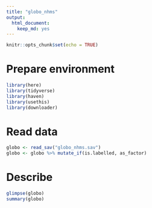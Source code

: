 ```yaml
---
title: "globo_nhms"
output: 
  html_document: 
    keep_md: yes
---
```


```r
knitr::opts_chunk$set(echo = TRUE)
```

# Prepare environment

```r
library(here)
library(tidyverse)
library(haven)
library(usethis)
library(downloader)
```


# Read data


```r
globo <- read_sav("globo_nhms.sav")
globo <- globo %>% mutate_if(is.labelled, as_factor)
```

# Describe

```r
glimpse(globo)
summary(globo)
```

